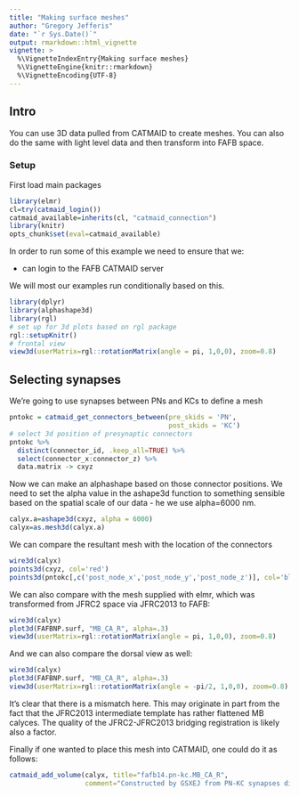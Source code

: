 ```yaml
---
title: "Making surface meshes"
author: "Gregory Jefferis"
date: "`r Sys.Date()`"
output: rmarkdown::html_vignette
vignette: >
  %\VignetteIndexEntry{Making surface meshes}
  %\VignetteEngine{knitr::rmarkdown}
  %\VignetteEncoding{UTF-8}
---
```

## Intro
You can use 3D data pulled from CATMAID to create meshes. You can also do the 
same with light level data and then transform into FAFB space.

### Setup
First load main packages
```r
library(elmr)
cl=try(catmaid_login())
catmaid_available=inherits(cl, "catmaid_connection")
library(knitr)
opts_chunk$set(eval=catmaid_available)
```

In order to run some of this example we need to ensure that we:

* can login to the FAFB CATMAID server

We will most our examples run conditionally based on this.

```r
library(dplyr)
library(alphashape3d)
library(rgl)
# set up for 3d plots based on rgl package
rgl::setupKnitr()
# frontal view
view3d(userMatrix=rgl::rotationMatrix(angle = pi, 1,0,0), zoom=0.8)
```


## Selecting synapses 

We're going to use synapses between PNs and KCs to define a mesh

```r
pntokc = catmaid_get_connectors_between(pre_skids = 'PN',
                                        post_skids = 'KC')
# select 3d position of presynaptic connectors
pntokc %>% 
  distinct(connector_id, .keep_all=TRUE) %>%
  select(connector_x:connector_z) %>%
  data.matrix -> cxyz
```

Now we can make an alphashape based on those connector positions. We need to set
the alpha value in the ashape3d function to something sensible based on the 
spatial scale of our data - he we use alpha=6000 nm.

```r
calyx.a=ashape3d(cxyz, alpha = 6000)
calyx=as.mesh3d(calyx.a)
```

We can compare the resultant mesh with the location of the connectors

```r
wire3d(calyx)
points3d(cxyz, col='red')
points3d(pntokc[,c('post_node_x','post_node_y','post_node_z')], col='blue')
```

We can also compare with the mesh supplied with elmr, which was transformed from
JFRC2 space via JFRC2013 to FAFB:

```r
wire3d(calyx)
plot3d(FAFBNP.surf, "MB_CA_R", alpha=.3)
view3d(userMatrix=rgl::rotationMatrix(angle = pi, 1,0,0), zoom=0.8)
```

And we can also compare the dorsal view as well:

```r
wire3d(calyx)
plot3d(FAFBNP.surf, "MB_CA_R", alpha=.3)
view3d(userMatrix=rgl::rotationMatrix(angle = -pi/2, 1,0,0), zoom=0.8)
```

It's clear that there is a mismatch here. This may originate in part from the
fact that the JFRC2013 intermediate template has rather flattened MB calyces.
The quality of the JFRC2-JFRC2013 bridging registration is likely also a factor.

Finally if one wanted to place this mesh into CATMAID, one could do it as follows:

```r
catmaid_add_volume(calyx, title="fafb14.pn-kc.MB_CA_R", 
                   comment="Constructed by GSXEJ from PN-KC synapses directly in FAFB14 space.")
```

